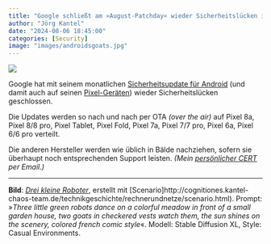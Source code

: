 ```yaml
---
title: "Google schließt am »August-Patchday« wieder Sicherheitslücken in Android"
author: "Jörg Kantel"
date: "2024-08-06 18:45:00"
categories: [Security]
image: "images/androidsgoats.jpg"
---
```


[![](images/androidsgoats-b.jpg)](https://www.flickr.com/photos/schockwellenreiter/53832749916/)

Google hat mit seinem monatlichen [Sicherheitsupdate für Android](https://source.android.com/docs/security/bulletin/2024-08-01?hl=de) (und damit auch auf seinen [Pixel-Geräten](https://source.android.com/docs/security/bulletin/pixel/2024-08-01?hl=de)) wieder Sicherheitslücken geschlossen.

Die Updates werden so nach und nach per OTA *(over the air)* auf Pixel 8a, Pixel 8/8 pro, Pixel Tablet, Pixel Fold, Pixel 7a, Pixel 7/7 pro, Pixel 6a, Pixel 6/6 pro verteilt.

Die anderen Hersteller werden wie üblich in Bälde nachziehen, sofern sie überhaupt noch entsprechenden Support leisten. *(Mein [persönlicher CERT](http://www.gwdg.de/~mreiman1/) per Email.)*

---

**Bild**: *[Drei kleine Roboter](https://www.flickr.com/photos/schockwellenreiter/53832749916/)*, erstellt mit [Scenario]http://cognitiones.kantel-chaos-team.de/technikgeschichte/rechnerundnetze/scenario.html). Prompt: »*Three little green robots dance on a colorful meadow in front of a small garden house, two goats in checkered vests watch them, the sun shines on the scenery, colored french comic style*«. Modell: Stable Diffusion XL, Style: Casual Environments.
